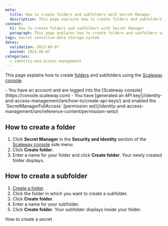 ```yaml
---
meta:
  title: How to create folders and subfolders with Secret Manager
  description: This page explains how to create folders and subfolders with Secret Manager
content:
  h1: How to create folders and subfolders with Secret Manager
  paragraph: This page explains how to create folders and subfolders with Secret Manager
tags: secret sensitive-data storage-system
dates:
  validation: 2023-09-07
  posted: 2023-09-07
categories:
  - identity-and-access-management
---
```


This page explains how to create [folders](/identity-and-access-management/secret-manager/concepts/#folder) and subfolders using the [Scaleway console](https://console.scaleway.com).

<Macro id="iam-requirements" />

<Message type="requirement">
  - You have an account and are logged into the [Scaleway console](https://console.scaleway.com)
  - You have [generated an API key](/identity-and-access-management/iam/how-to/create-api-keys/) and enabled the `SecretManagerFullAccess` [permission set](/identity-and-access-management/iam/reference-content/permission-sets/)
</Message>

## How to create a folder

1. Click **Secret Manager** in the **Security and Identity** section of the [Scaleway console](https://console.scaleway.com/) side menu.
2. Click **Create folder**.
3. Enter a name for your folder and click **Create folder**. Your newly created folder displays.

## How to create a subfolder

1. [Create a folder](#how-to-create-a-folder).
2. Click the folder in which you want to create a subfolder.
3. Click **Create folder**.
4. Enter a name for your subfolder.
5. Click **Create folder**. Your subfolder displays inside your folder.

<Navigation title="See Also">
  <NextButton to="/identity-and-access-management/secret-manager/how-to/create-secret/">How to create a secret</NextButton>
</Navigation>